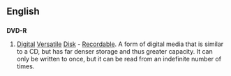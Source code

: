 ==English==

==={{initialism}}===
'''DVD-R'''

# [[digital|Digital]] [[versatile|Versatile]] [[disk|Disk]] - [[recordable|Recordable]].  A form of digital media that is similar to a CD, but has far denser storage and thus greater capacity.  It can only be written to once, but it can be read from an indefinite number of times.